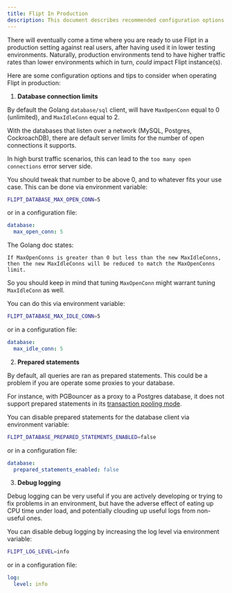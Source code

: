 ```yaml
---
title: Flipt In Production
description: This document describes recommended configuration options for operating Flipt in Production.
---
```


There will eventually come a time where you are ready to use Flipt in a production setting against real users, after having used it in lower testing environments. Naturally, production environments tend to have higher traffic rates than lower environments which in turn, _could_ impact Flipt instance(s).

Here are some configuration options and tips to consider when operating Flipt in production:

1. **Database connection limits**

By default the Golang `database/sql` client, will have `MaxOpenConn` equal to 0 (unlimited), and `MaxIdleConn` equal to 2.

With the databases that listen over a network (MySQL, Postgres, CockroachDB), there are default server limits for the number of open connections it supports.

In high burst traffic scenarios, this can lead to the `too many open connections` error server side.

You should tweak that number to be above 0, and to whatever fits your use case. This can be done via environment variable:

```bash
FLIPT_DATABASE_MAX_OPEN_CONN=5
```

or in a configuration file:

```yaml
database:
  max_open_conn: 5
```

The Golang doc states:

```
If MaxOpenConns is greater than 0 but less than the new MaxIdleConns, then the new MaxIdleConns will be reduced to match the MaxOpenConns limit.
```

So you should keep in mind that tuning `MaxOpenConn` might warrant tuning `MaxIdleConn` as well.

You can do this via environment variable:

```bash
FLIPT_DATABASE_MAX_IDLE_CONN=5
```

or in a configuration file:

```yaml
database:
  max_idle_conn: 5
```

2. **Prepared statements**

By default, all queries are ran as prepared statements. This could be a problem if you are operate some proxies to your database.

For instance, with PGBouncer as a proxy to a Postgres database, it does not support prepared statements in its [transaction pooling mode](https://www.pgbouncer.org/faq.html#how-to-use-prepared-statements-with-transaction-pooling).

You can disable prepared statements for the database client via environment variable:

```bash
FLIPT_DATABASE_PREPARED_STATEMENTS_ENABLED=false
```

or in a configuration file:

```yaml
database:
  prepared_statements_enabled: false
```

3. **Debug logging**

Debug logging can be very useful if you are actively developing or trying to fix problems in an environment, but have the adverse effect of eating up CPU time under load, and potentially clouding up useful logs from non-useful ones.

You can disable debug logging by increasing the log level via environment variable:

```bash
FLIPT_LOG_LEVEL=info
```

or in a configuration file:

```yaml
log:
  level: info
```
